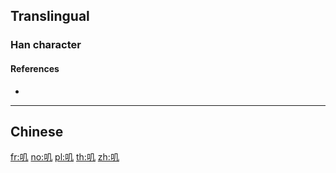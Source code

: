 {{character info/new}}
{{also|嘰}}
==Translingual==

===Han character===
{{Han char|rn=30|rad=口|as=02|sn=5|four=|canj=RHN|ids=⿰口几}}

====References====
* {{Han ref|kx=0173.060|hdz=10572.040|uh=53FD|ud=21501}}

----

==Chinese==
{{zh-see|嘰}}

[[fr:叽]]
[[no:叽]]
[[pl:叽]]
[[th:叽]]
[[zh:叽]]